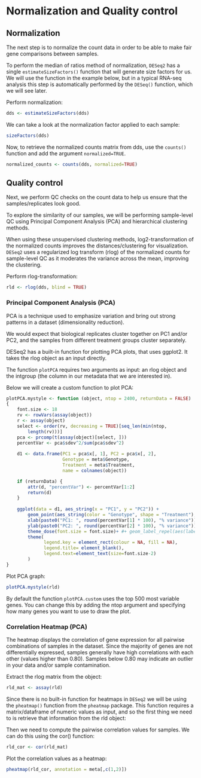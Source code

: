 # Normalization and Quality control {#cross}

## Normalization
The next step is to normalize the count data in order to be able to make fair gene comparisons between samples.

To perform the median of ratios method of normalization, `DESeq2` has a single `estimateSizeFactors()` function that will generate size factors for us. We will use the function in the example below, but in a typical RNA-seq analysis this step is automatically performed by the `DESeq()` function, which we will see later.

Perform normalization:
```r
dds <- estimateSizeFactors(dds)
```

We can take a look at the normalization factor applied to each sample:
```r
sizeFactors(dds)
```

Now, to retrieve the normalized counts matrix from dds, use the `counts()` function and add the argument `normalized=TRUE`.
```r
normalized_counts <- counts(dds, normalized=TRUE)
```

## Quality control

Next, we perform QC checks on the count data to help us ensure that the samples/replicates look good.

To explore the similarity of our samples, we will be performing sample-level QC using Principal Component Analysis (PCA) and hierarchical clustering methods.

When using these unsupervised clustering methods, log2-transformation of the normalized counts improves the distances/clustering for visualization. `DESeq2` uses a regularized log transform (rlog) of the normalized counts for sample-level QC as it moderates the variance across the mean, improving the clustering.

Perform rlog-transformation:

```r
rld <- rlog(dds, blind = TRUE)
```

### Principal Component Analysis (PCA)

PCA is a technique used to emphasize variation and bring out strong patterns in a dataset (dimensionality reduction).

We would expect that biological replicates cluster together on PC1 and/or PC2, and the samples from different treatment groups cluster separately.

DESeq2 has a built-in function for plotting PCA plots, that uses ggplot2. It takes the rlog object as an input directly.

The function `plotPCA` requires two arguments as input: an rlog object and the intgroup (the column in our metadata that we are interested in).

Below we will create a custom function to plot PCA:

```r
plotPCA.mystyle <- function (object, ntop = 2400, returnData = FALSE)
{
    font.size <- 18
    rv <- rowVars(assay(object))
    r <- assay(object)
    select <- order(rv, decreasing = TRUE)[seq_len(min(ntop,
        length(rv)))]
    pca <- prcomp(t(assay(object)[select, ]))
    percentVar <- pca$sdev^2/sum(pca$sdev^2)
    
    d1 <- data.frame(PC1 = pca$x[, 1], PC2 = pca$x[, 2], 
                     Genotype = meta$Genotype, 
                     Treatment = meta$Treatment,  
                     name = colnames(object))

    if (returnData) {
        attr(d, "percentVar") <- percentVar[1:2]
        return(d)
    }
    
    ggplot(data = d1, aes_string(x = "PC1", y = "PC2")) +
        geom_point(aes_string(color = "Genotype", shape = "Treatment"), size = 6) + 
        xlab(paste0("PC1: ", round(percentVar[1] * 100), "% variance")) + 
        ylab(paste0("PC2: ", round(percentVar[2] * 100), "% variance")) +
        theme_dose(font.size = font.size)+ #+ geom_label_repel(aes(label = colnames(data)), label.size = 0.1, box.padding = 0.2)
        theme(
              legend.key = element_rect(colour = NA, fill = NA), 
              legend.title= element_blank(), 
              legend.text=element_text(size=font.size-2)
        )
} 
```

Plot PCA graph:

```r
plotPCA.mystyle(rld)
```

By default the function `plotPCA.custom` uses the top 500 most variable genes. You can change this by adding the ntop argument and specifying how many genes you want to use to draw the plot.

### Correlation Heatmap (PCA)
The heatmap displays the correlation of gene expression for all pairwise combinations of samples in the dataset. Since the majority of genes are not differentially expressed, samples generally have high correlations with each other (values higher than 0.80). Samples below 0.80 may indicate an outlier in your data and/or sample contamination.

Extract the rlog matrix from the object:
```r
rld_mat <- assay(rld)
```

Since there is no built-in function for heatmaps in `DESeq2` we will be using the `pheatmap()` function from the `pheatmap` package. This function requires a matrix/dataframe of numeric values as input, and so the first thing we need to is retrieve that information from the rld object:

Then we need to compute the pairwise correlation values for samples. We can do this using the cor() function:
```r
rld_cor <- cor(rld_mat)
```

Plot the correlation values as a heatmap:
```r
pheatmap(rld_cor, annotation = meta[,c(1,2)])
```
